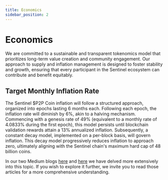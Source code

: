 ```yaml
---
title: Economics
sidebar_position: 2
---
```


# Economics


We are committed to a sustainable and transparent tokenomics model that prioritizes long-term value creation and community engagement. Our approach to supply and inflation management is designed to foster stability and growth, ensuring that every participant in the Sentinel ecosystem can contribute and benefit equitably.

<P2pPool />

## Target Monthly Inflation Rate

The Sentinel $P2P Coin inflation will follow a structured approach, organized into epochs lasting 6 months each. Following each epoch, the inflation rate will diminish by 6%, akin to a halving mechanism. Commencing with a genesis rate of 49% (equivalent to a monthly rate of 4.0833% during the first epoch), this model persists until blockchain validation rewards attain a 13% annualized inflation. Subsequently, a constant decay model, implemented on a per-block basis, will govern inflation. This decay model progressively reduces inflation to approach zero, ultimately aligning with the Sentinel chain's maximum hard cap of 48 billion coins.

In our two Medium blogs [here](https://medium.com/sentinel/sentinels-next-chapter-the-path-to-dvpn-mass-adoption-5d8a0b2afaba) and [here](https://medium.com/sentinel/brief-on-sentinels-new-mainnet-token-economics-303e7250adf5) we have delved more extensively into this topic. If you wish to explore it further, we invite you to read those articles for a more comprehensive understanding.